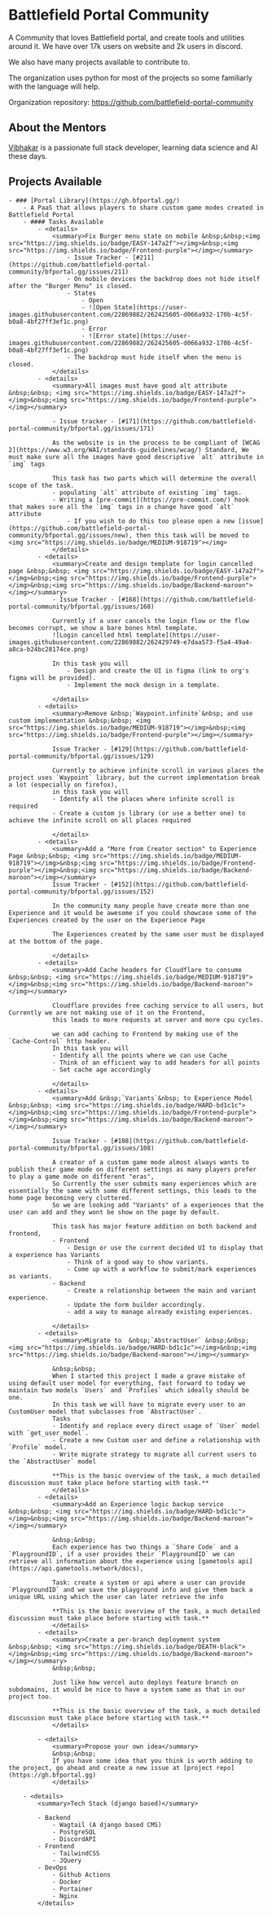 # Battlefield Portal Community

A Community that loves Battlefield portal, and create tools and utilities around it. 
We have over 17k users on website and 2k users in discord. 

We also have many projects available to contribute to. 

The organization uses python for most of the projects so some familiarly with the language will help.

Organization repository: https://github.com/battlefield-portal-community

## About the Mentors

[Vibhakar](https://github.com/p0lygun) is a passionate full stack developer, learning data science and AI these days.

## Projects Available

    - ### [Portal Library](https://gh.bfportal.gg/)
        - A PaaS that allows players to share custom game modes created in Battlefield Portal
        - #### Tasks Available
            - <details>
                <summary>Fix Burger menu state on mobile &nbsp;&nbsp;<img src="https://img.shields.io/badge/EASY-147a2f"></img>&nbsp;<img src="https://img.shields.io/badge/Frontend-purple"></img></summary>
                    - Issue Tracker - [#211](https://github.com/battlefield-portal-community/bfportal.gg/issues/211)
                    - On mobile devices the backdrop does not hide itself after the "Burger Menu" is closed. 
                    - States
                        - Open
                        - ![Open State](https://user-images.githubusercontent.com/22869882/262425605-d066a932-170b-4c5f-b0a8-4bf27ff3ef1c.png)
                        - Error
                        - ![Error state](https://user-images.githubusercontent.com/22869882/262425605-d066a932-170b-4c5f-b0a8-4bf27ff3ef1c.png)
                    - The backdrop must hide itself when the menu is closed.
                </details>        
            - <details>
                <summary>All images must have good alt attribute &nbsp;&nbsp; <img src="https://img.shields.io/badge/EASY-147a2f"></img>&nbsp;<img src="https://img.shields.io/badge/Frontend-purple"></img></summary>

                - Issue tracker - [#171](https://github.com/battlefield-portal-community/bfportal.gg/issues/171)  

                As the website is in the process to be compliant of [WCAG 2](https://www.w3.org/WAI/standards-guidelines/wcag/) Standard, We must make sure all the images have good descriptive `alt` attribute in `img` tags

                This task has two parts which will determine the overall scope of the task.
                - populating `alt` attribute of existing `img` tags.
                - Writing a [pre-commit](https://pre-commit.com/) hook that makes sure all the `img` tags in a change have good `alt` attribute 
                    - If you wish to do this too please open a new [issue](https://github.com/battlefield-portal-community/bfportal.gg/issues/new), then this task will be moved to <img src="https://img.shields.io/badge/MEDIUM-918719"></img>
                </details>        
            - <details>
                <summary>Create and design template for login cancelled page &nbsp;&nbsp; <img src="https://img.shields.io/badge/EASY-147a2f"></img>&nbsp;<img src="https://img.shields.io/badge/Frontend-purple"></img>&nbsp;<img src="https://img.shields.io/badge/Backend-maroon"></img></summary>
                - Issue Tracker - [#168](https://github.com/battlefield-portal-community/bfportal.gg/issues/168)

                Currently if a user cancels the login flow or the flow becomes corrupt, we show a bare bones html template. 
                ![Login cancelled html template](https://user-images.githubusercontent.com/22869882/262429749-e7daa573-f5a4-49a4-a8ca-b24bc28174ce.png)

                In this task you will 
                    - Design and create the UI in figma (link to org's figma will be provided).
                    - Implement the mock design in a template.
                
                </details>        
            - <details>
                <summary>Remove &nbsp;`Waypoint.infinite`&nbsp; and use custom implementation &nbsp;&nbsp; <img src="https://img.shields.io/badge/MEDIUM-918719"></img>&nbsp;<img src="https://img.shields.io/badge/Frontend-purple"></img></summary>

                Issue Tracker - [#129](https://github.com/battlefield-portal-community/bfportal.gg/issues/129)
                
                Currently to achieve infinite scroll in various places the project uses `Waypoint` library, but the current implementation break a lot (especially on firefox), 
                in this task you will
                - Identify all the places where infinite scroll is required
                - Create a custom js library (or use a better one) to achieve the infinite scroll on all places required
                
                </details>
            - <details>
                <summary>Add a "More from Creator section" to Experience Page &nbsp;&nbsp; <img src="https://img.shields.io/badge/MEDIUM-918719"></img>&nbsp;<img src="https://img.shields.io/badge/Frontend-purple"></img>&nbsp;<img src="https://img.shields.io/badge/Backend-maroon"></img></summary>
                Issue Tracker - [#152](https://github.com/battlefield-portal-community/bfportal.gg/issues/152)

                In the community many people have create more than one Experience and it would be awesome if you could showcase some of the Experiences created by the user on the Experience Page 
                
                The Experiences created by the same user must be displayed at the bottom of the page.

                </details>
            - <details>
                <summary>Add Cache headers for Cloudflare to consume &nbsp;&nbsp; <img src="https://img.shields.io/badge/MEDIUM-918719"></img>&nbsp;<img src="https://img.shields.io/badge/Backend-maroon"></img></summary>
                
                Cloudflare provides free caching service to all users, but Currently we are not making use of it on the Frontend, 
                this leads to more requests at server and more cpu cycles.

                we can add caching to Frontend by making use of the `Cache-Control` http header. 
                In this task you will 
                - Identify all the points where we can use Cache
                - Think of an efficient way to add headers for all points
                - Set cache age accordingly

                </details>
            - <details>
                <summary>Add &nbsp;`Variants`&nbsp; to Experience Model &nbsp;&nbsp; <img src="https://img.shields.io/badge/HARD-bd1c1c"></img>&nbsp;<img src="https://img.shields.io/badge/Frontend-purple"></img>&nbsp;<img src="https://img.shields.io/badge/Backend-maroon"></img></summary>

                Issue Tracker - [#108](https://github.com/battlefield-portal-community/bfportal.gg/issues/108)
                
                A creator of a custom game mode almost always wants to publish their game mode on different settings as many players prefer to play a game mode on different "eras",
                So Currently the user submits many experiences which are essentially the same with some different settings, this leads to the home page becoming very cluttered.
                So we are looking add "Variants" of a experiences that the user can add and they wont be show on the page by default.

                This task has major feature addition on both backend and frontend, 
                - Frontend
                    - Design or use the current decided UI to display that a experience has Variants
                    - Think of a good way to show variants.
                    - Come up with a workflow to submit/mark experiences as variants.
                - Backend
                    - Create a relationship between the main and variant experience.
                    - Update the form builder accordingly.
                    - add a way to manage already existing experiences.

                </details>                
            - <details>
                <summary>Migrate to  &nbsp;`AbstractUser` &nbsp;&nbsp; <img src="https://img.shields.io/badge/HARD-bd1c1c"></img>&nbsp;<img src="https://img.shields.io/badge/Backend-maroon"></img></summary>
                
                &nbsp;&nbsp;  
                When I started this project I made a grave mistake of using default user model for everything, fast forward to today we maintain two models `Users` and `Profiles` which ideally should be one.
                In this task we will have to migrate every user to an CustomUser model that subclasses from `AbstractUser`. 
                Tasks
                - Identify and replace every direct usage of `User` model with `get_user_model`. 
                - Create a new Custom user and define a relationship with `Profile` model.
                - Write migrate strategy to migrate all current users to the `AbstractUser` model

                **This is the basic overview of the task, a much detailed discussion must take place before starting with task.**
                </details>
            - <details>
                <summary>Add an Experience logic backup service &nbsp;&nbsp; <img src="https://img.shields.io/badge/HARD-bd1c1c"></img>&nbsp;<img src="https://img.shields.io/badge/Backend-maroon"></img></summary>

                &nbsp;&nbsp;  
                Each experience has two things a `Share Code` and a `PlaygroundID`, if a user provides their `PlaygroundID` we can retrieve all information about the experience using [gametools api](https://api.gametools.network/docs),

                Task: create a system or api where a user can provide `PlaygroundID` and we save the playground info and give them back a unique URL using which the user can later retrieve the info

                **This is the basic overview of the task, a much detailed discussion must take place before starting with task.**
                </details>
            - <details>
                <summary>Create a per-branch deployment system &nbsp;&nbsp; <img src="https://img.shields.io/badge/DEATH-black"></img>&nbsp;<img src="https://img.shields.io/badge/Backend-maroon"></img></summary>
                &nbsp;&nbsp;  

                Just like how vercel auto deploys feature branch on subdomains, it would be nice to have a system same as that in our project too. 

                **This is the basic overview of the task, a much detailed discussion must take place before starting with task.**
                </details>

            - <details>
                <summary>Propose your own idea</summary>
                &nbsp;&nbsp;  
                If you have some idea that you think is worth adding to the project, go ahead and create a new issue at [project repo](https://gh.bfportal.gg)
                </details>

        - <details>
            <summary>Tech Stack (django based)</summary>
            
            - Backend
                - Wagtail (A django based CMS)
                - PostgreSQL
                - DiscordAPI
            - Frontend
                - TailwindCSS
                - JQuery
            - DevOps
                - Github Actions
                - Docker
                - Portainer
                - Nginx
            </details>


